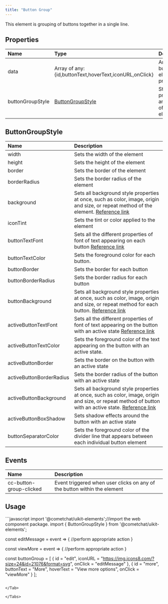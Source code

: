 ```yaml
---
title: "Button Group"
---
```


This element is grouping of buttons together in a single line.

## Properties

| Name             | Type                                                                 | Description                                  |
| :---------------- | :-------------------------------------------------------------------- | :-------------------------------------------- |
| data             | Array of any: \{id,buttonText,hoverText,iconURL,onClick}             | Array of button element properties           |
| buttonGroupStyle | [ButtonGroupStyle](/web-elements/button-group#buttongroupstyle) | Styling properties and values of the element |

## ButtonGroupStyle

| Name                     | Description                                                                                                                                                                                                         |
| :------------------------ | :------------------------------------------------------------------------------------------------------------------------------------------------------------------------------------------------------------------- |
| width                    | Sets the width of the element                                                                                                                                                                                       |
| height                   | Sets the height of the element                                                                                                                                                                                      |
| border                   | Sets the border of the element                                                                                                                                                                                      |
| borderRadius             | Sets the border radius of the element                                                                                                                                                                               |
| background               | Sets all background style properties at once, such as color, image, origin and size, or repeat method of the element. [Reference link](https://developer.mozilla.org/en-US/docs/Web/CSS/background)                 |
| iconTint                 | Sets the tint or color applied to the element                                                                                                                                                                       |
| buttonTextFont           | Sets all the different properties of font of text appearing on each button [Reference link](https://developer.mozilla.org/en-US/docs/Web/CSS/font)                                                                  |
| buttonTextColor          | Sets the foreground color for each button.                                                                                                                                                                          |
| buttonBorder             | Sets the border for each button                                                                                                                                                                                     |
| buttonBorderRadius       | Sets the border radius for each button                                                                                                                                                                              |
| buttonBackground         | Sets all background style properties at once, such as color, image, origin and size, or repeat method for each button. [Reference link](https://developer.mozilla.org/en-US/docs/Web/CSS/background)                |
| activeButtonTextFont     | Sets all the different properties of font of text appearing on the button with an active state [Reference link](https://developer.mozilla.org/en-US/docs/Web/CSS/font)                                              |
| activeButtonTextColor    | Sets the foreground color of the text appearing on the button with an active state.                                                                                                                                 |
| activeButtonBorder       | Sets the border on the button with an active state                                                                                                                                                                  |
| activeButtonBorderRadius | Sets the border radius of the button with an active state                                                                                                                                                           |
| activeButtonBackground   | Sets all background style properties at once, such as color, image, origin and size, or repeat method of button with an active state. [Reference link](https://developer.mozilla.org/en-US/docs/Web/CSS/background) |
| activeButtonBoxShadow    | Sets shadow effects around the button with an active state                                                                                                                                                          |
| buttonSeparatorColor     | Sets the foreground color of the divider line that appears between each individual button element                                                                                                                   |

## Events

| Name                    | Description                                                              |
| :----------------------- | :------------------------------------------------------------------------ |
| cc-button-group-clicked | Event triggered when user clicks on any of the button within the element |

## Usage

<Tabs>
<Tab title="JavaScript">
```javascript
import '@cometchat/uikit-elements';//import the web component package.
import { ButtonGroupStyle } from '@cometchat/uikit-elements';

const editMessage = event => {
  //perform appropriate action
}

const viewMore = event => {
	//perform appropriate action
}

const buttonGroup = [
  {
    id = "edit", 
    iconURL = "https://img.icons8.com/?size=24&id=21076&format=svg", 
    onClick = "editMessage"
  }, 
  {
  	id = "more", 
    buttonText = "More", 
    hoverText = "View more options", 
    onClick = "viewMore"
  }
];

<cometchat-button-group :data="buttonGroup"></cometchat-button-group>
```

</Tab>

</Tabs>
